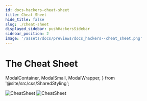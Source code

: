```yaml
---
id: docs-hackers-cheat-sheet
title: Cheat Sheet
hide_title: false
slug: ./cheat-sheet
displayed_sidebar: pushHackersSidebar
sidebar_position: 2
image: '/assets/docs/previews/docs_hackers--cheat_sheet.png'
---
```


# The Cheat Sheet

  ModalContainer,
  ModalSmall,
  ModalWrapper,
} from '@site/src/css/SharedStyling';

![CheatSheet](/assets/docs/hackers/cheet-sheet/cheatsheet1.webp)
![CheatSheet](/assets/docs/hackers/cheet-sheet/cheatsheet2.webp)
